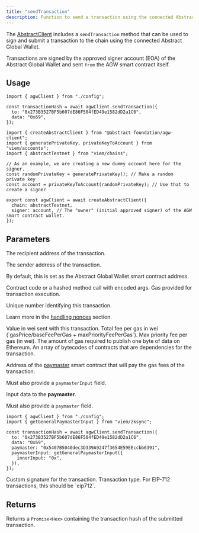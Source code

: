 ```yaml
---
title: "sendTransaction"
description: Function to send a transaction using the connected Abstract Global Wallet.
---
```


The [AbstractClient](/abstract-global-wallet/agw-client/createAbstractClient)
includes a `sendTransaction` method that can be used to sign and submit a transaction to the chain using the connected Abstract Global Wallet.

Transactions are signed by the approved signer account (EOA) of the Abstract Global Wallet and sent `from` the AGW smart contract itself.

## Usage

<CodeGroup>

```tsx example.ts
import { agwClient } from "./config";

const transactionHash = await agwClient.sendTransaction({
  to: "0x273B3527BF5b607dE86F504fED49e1582dD2a1C6",
  data: "0x69",
});
```

```tsx config.ts
import { createAbstractClient } from "@abstract-foundation/agw-client";
import { generatePrivateKey, privateKeyToAccount } from "viem/accounts";
import { abstractTestnet } from "viem/chains";

// As an example, we are creating a new dummy account here for the signer.
const randomPrivateKey = generatePrivateKey(); // Make a random private key
const account = privateKeyToAccount(randomPrivateKey); // Use that to create a signer

export const agwClient = await createAbstractClient({
  chain: abstractTestnet,
  signer: account, // The "owner" (initial approved signer) of the AGW smart contract wallet.
});
```

</CodeGroup>

## Parameters

<ResponseField name="to" type="Address | null | undefined">
  The recipient address of the transaction.
</ResponseField>

<ResponseField name="from" type="Address">

The sender address of the transaction.

By default, this is set as the Abstract Global Wallet smart contract address.

</ResponseField>

<ResponseField name="data" type="Hex | undefined">
  Contract code or a hashed method call with encoded args.
</ResponseField>

<ResponseField name="gas" type="bigint | undefined">
  Gas provided for transaction execution.
</ResponseField>

<ResponseField name="nonce" type="number | undefined">

Unique number identifying this transaction.

Learn more in the [handling nonces](/how-abstract-works/native-account-abstraction/handling-nonces) section.

</ResponseField>

<ResponseField name="value" type="bigint | undefined">
  Value in wei sent with this transaction.
</ResponseField>

<ResponseField name="maxFeePerGas" type="bigint">
  Total fee per gas in wei (`gasPrice/baseFeePerGas + maxPriorityFeePerGas`).
</ResponseField>

<ResponseField name="maxPriorityFeePerGas" type="bigint">
  Max priority fee per gas (in wei).
</ResponseField>

<ResponseField name="gasPerPubdata" type="bigint | undefined">
  The amount of gas required to publish one byte of data on Ethereum.
</ResponseField>

<ResponseField name="factoryDeps" type="Hex[] | undefined">
  An array of bytecodes of contracts that are dependencies for the transaction.
</ResponseField>

<ResponseField name="paymaster" type="Account | Address">

Address of the
[paymaster](/how-abstract-works/native-account-abstraction/paymasters) smart
contract that will pay the gas fees of the transaction.

Must also provide a `paymasterInput` field.

</ResponseField>

<ResponseField name="paymasterInput" type="Hex">

Input data to the **paymaster**.

Must also provide a `paymaster` field.

<Expandable title="Example">

```tsx
import { agwClient } from "./config";
import { getGeneralPaymasterInput } from "viem/zksync";

const transactionHash = await agwClient.sendTransaction({
  to: "0x273B3527BF5b607dE86F504fED49e1582dD2a1C6",
  data: "0x69",
  paymaster: "0x5407B5040dec3D339A9247f3654E59EEccbb6391",
  paymasterInput: getGeneralPaymasterInput({
    innerInput: "0x",
  }),
});
```

</Expandable>

</ResponseField>

<ResponseField name="customSignature" type="Hex | undefined">
  Custom signature for the transaction.
</ResponseField>

<ResponseField name="type" type="'eip712' | undefined">
  Transaction type. For EIP-712 transactions, this should be `eip712`.
</ResponseField>

## Returns

Returns a `Promise<Hex>` containing the transaction hash of the submitted transaction.
